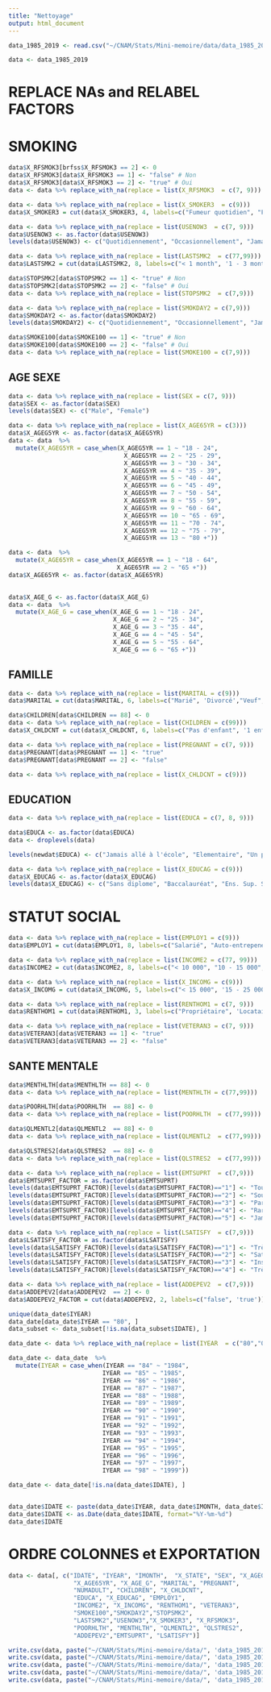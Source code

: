 ```yaml
---
title: "Nettoyage"
output: html_document
---
```


```r
data_1985_2019 <- read.csv("~/CNAM/Stats/Mini-memoire/data/data_1985_2019.csv")
```

```r
data <- data_1985_2019
```

# REPLACE NAs and RELABEL FACTORS

# SMOKING

```r
data$X_RFSMOK3[brfss$X_RFSMOK3 == 2] <- 0
data$X_RFSMOK3[data$X_RFSMOK3 == 1] <- "false" # Non
data$X_RFSMOK3[data$X_RFSMOK3 == 2] <- "true" # Oui
data <- data %>% replace_with_na(replace = list(X_RFSMOK3  = c(7, 9)))

data <- data %>% replace_with_na(replace = list(X_SMOKER3  = c(9)))
data$X_SMOKER3 = cut(data$X_SMOKER3, 4, labels=c("Fumeur quotidien", "Fumeur occasionnel", "Ancien fumeur", "Non fumeur"))

data <- data %>% replace_with_na(replace = list(USENOW3  = c(7, 9)))
data$USENOW3 <- as.factor(data$USENOW3)
levels(data$USENOW3) <- c("Quotidiennement", "Occasionnellement", "Jamais")

data <- data %>% replace_with_na(replace = list(LASTSMK2  = c(77,99)))
data$LASTSMK2 = cut(data$LASTSMK2, 8, labels=c("< 1 month", '1 - 3 month',"3 - 6 months","6 - 12 months","1 - 5 year","5 - 10 years", "10 years or more", "Never smoked"))

data$STOPSMK2[data$STOPSMK2 == 1] <- "true" # Non
data$STOPSMK2[data$STOPSMK2 == 2] <- "false" # Oui
data <- data %>% replace_with_na(replace = list(STOPSMK2  = c(7,9)))

data <- data %>% replace_with_na(replace = list(SMOKDAY2 = c(7,9)))
data$SMOKDAY2 <- as.factor(data$SMOKDAY2)
levels(data$SMOKDAY2) <- c("Quotidiennement", "Occasionnellement", "Jamais")

data$SMOKE100[data$SMOKE100 == 1] <- "true" # Non
data$SMOKE100[data$SMOKE100 == 2] <- "false" # Oui
data <- data %>% replace_with_na(replace = list(SMOKE100 = c(7,9)))
```

## AGE SEXE

```r
data <- data %>% replace_with_na(replace = list(SEX = c(7, 9)))
data$SEX <- as.factor(data$SEX)
levels(data$SEX) <- c("Male", "Female")

data <- data %>% replace_with_na(replace = list(X_AGE65YR = c(3)))
data$X_AGEG5YR <- as.factor(data$X_AGEG5YR)
data <- data  %>% 
  mutate(X_AGEG5YR = case_when(X_AGEG5YR == 1 ~ "18 - 24",
                                X_AGEG5YR == 2 ~ "25 - 29",
                                X_AGEG5YR == 3 ~ "30 - 34",
                                X_AGEG5YR == 4 ~ "35 - 39",
                                X_AGEG5YR == 5 ~ "40 - 44",
                                X_AGEG5YR == 6 ~ "45 - 49",
                                X_AGEG5YR == 7 ~ "50 - 54",
                                X_AGEG5YR == 8 ~ "55 - 59",
                                X_AGEG5YR == 9 ~ "60 - 64",
                                X_AGEG5YR == 10 ~ "65 - 69",
                                X_AGEG5YR == 11 ~ "70 - 74",
                                X_AGEG5YR == 12 ~ "75 - 79",
                                X_AGEG5YR == 13 ~ "80 +"))

data <- data  %>% 
  mutate(X_AGE65YR = case_when(X_AGE65YR == 1 ~ "18 - 64",
                              X_AGE65YR == 2 ~ "65 +"))
data$X_AGE65YR <- as.factor(data$X_AGE65YR)

         
data$X_AGE_G <- as.factor(data$X_AGE_G)
data <- data  %>% 
  mutate(X_AGE_G = case_when(X_AGE_G == 1 ~ "18 - 24",
                             X_AGE_G == 2 ~ "25 - 34",
                             X_AGE_G == 3 ~ "35 - 44",
                             X_AGE_G == 4 ~ "45 - 54",
                             X_AGE_G == 5 ~ "55 - 64",
                             X_AGE_G == 6 ~ "65 +"))
```

## FAMILLE

```r
data <- data %>% replace_with_na(replace = list(MARITAL = c(9)))
data$MARITAL = cut(data$MARITAL, 6, labels=c("Marié", 'Divorcé',"Veuf","Séparé","Jamais marié","Membre d'un couple non marié"))

data$CHILDREN[data$CHILDREN == 88] <- 0
data <- data %>% replace_with_na(replace = list(CHILDREN = c(99)))
data$X_CHLDCNT = cut(data$X_CHLDCNT, 6, labels=c("Pas d'enfant", '1 enfant',"2 enfants","3 enfants","4 enfants","Plus de 5 enfants"))

data <- data %>% replace_with_na(replace = list(PREGNANT = c(7, 9)))
data$PREGNANT[data$PREGNANT == 1] <- "true" 
data$PREGNANT[data$PREGNANT == 2] <- "false" 

data <- data %>% replace_with_na(replace = list(X_CHLDCNT = c(9)))
```

## EDUCATION


```r
data <- data %>% replace_with_na(replace = list(EDUCA = c(7, 8, 9)))

data$EDUCA <- as.factor(data$EDUCA)
data <- droplevels(data)

levels(newdat$EDUCA) <- c("Jamais allé à l'école", "Elementaire", "Un peu lycée", "Fini lycée", "Un peu licence", "Fini licence")

data <- data %>% replace_with_na(replace = list(X_EDUCAG = c(9)))
data$X_EDUCAG <- as.factor(data$X_EDUCAG)
levels(data$X_EDUCAG) <- c("Sans diplome", "Baccalauréat", "Ens. Sup. Sans diplome", "Ens. Sup. Avec diplome")
```

# STATUT SOCIAL

```r
data <- data %>% replace_with_na(replace = list(EMPLOY1 = c(9)))
data$EMPLOY1 = cut(data$EMPLOY1, 8, labels=c("Salarié", "Auto-entrepeneur","Chômeur > 1 an","Chômeur < 1 an", "Personne au foyer","Etudiant", "Retraité", "Dans l'impossibilité de travailler"))

data <- data %>% replace_with_na(replace = list(INCOME2 = c(77, 99)))
data$INCOME2 = cut(data$INCOME2, 8, labels=c("< 10 000", "10 - 15 000",'15 - 20 000',"20 - 25 000", "25 - 35 000","35 - 50 000", "50 - 75  000", "75 000 +"))

data <- data %>% replace_with_na(replace = list(X_INCOMG = c(9)))
data$X_INCOMG = cut(data$X_INCOMG, 5, labels=c("< 15 000", '15 - 25 000',"25 - 35 000","35 - 50 000","< 50 000"))

data <- data %>% replace_with_na(replace = list(RENTHOM1 = c(7, 9)))
data$RENTHOM1 = cut(data$RENTHOM1, 3, labels=c("Propriétaire", 'Locataire',"Autre"))

data <- data %>% replace_with_na(replace = list(VETERAN3 = c(7, 9)))
data$VETERAN3[data$VETERAN3 == 1] <- "true" 
data$VETERAN3[data$VETERAN3 == 2] <- "false" 
```

## SANTE MENTALE

```r
data$MENTHLTH[data$MENTHLTH == 88] <- 0
data <- data %>% replace_with_na(replace = list(MENTHLTH = c(77,99)))

data$POORHLTH[data$POORHLTH  == 88] <- 0
data <- data %>% replace_with_na(replace = list(POORHLTH  = c(77,99)))

data$QLMENTL2[data$QLMENTL2  == 88] <- 0
data <- data %>% replace_with_na(replace = list(QLMENTL2  = c(77,99)))

data$QLSTRES2[data$QLSTRES2  == 88] <- 0
data <- data %>% replace_with_na(replace = list(QLSTRES2  = c(77,99)))

data <- data %>% replace_with_na(replace = list(EMTSUPRT  = c(7,9)))
data$EMTSUPRT_FACTOR = as.factor(data$EMTSUPRT)
levels(data$EMTSUPRT_FACTOR)[levels(data$EMTSUPRT_FACTOR)=="1"] <- "Toujours"
levels(data$EMTSUPRT_FACTOR)[levels(data$EMTSUPRT_FACTOR)=="2"] <- "Souvent"
levels(data$EMTSUPRT_FACTOR)[levels(data$EMTSUPRT_FACTOR)=="3"] <- "Parfois"
levels(data$EMTSUPRT_FACTOR)[levels(data$EMTSUPRT_FACTOR)=="4"] <- "Rarement"
levels(data$EMTSUPRT_FACTOR)[levels(data$EMTSUPRT_FACTOR)=="5"] <- "Jamais"

data <- data %>% replace_with_na(replace = list(LSATISFY  = c(7,9)))
data$LSATISFY_FACTOR = as.factor(data$LSATISFY)
levels(data$LSATISFY_FACTOR)[levels(data$LSATISFY_FACTOR)=="1"] <- "Très satisfait"
levels(data$LSATISFY_FACTOR)[levels(data$LSATISFY_FACTOR)=="2"] <- "Satisfait"
levels(data$LSATISFY_FACTOR)[levels(data$LSATISFY_FACTOR)=="3"] <- "Insatisfait"
levels(data$LSATISFY_FACTOR)[levels(data$LSATISFY_FACTOR)=="4"] <- "Très insatisfait"

data <- data %>% replace_with_na(replace = list(ADDEPEV2  = c(7,9)))
data$ADDEPEV2[data$ADDEPEV2  == 2] <- 0
data$ADDEPEV2_FACTOR = cut(data$ADDEPEV2, 2, labels=c("false", 'true'))

```

```r
unique(data_date$IYEAR)
data_date[data_date$IYEAR == "80", ]
data_subset <- data_subset[!is.na(data_subset$IDATE), ]

```
```r
data_date <- data %>% replace_with_na(replace = list(IYEAR  = c("80","01")))

data_date <- data_date  %>% 
  mutate(IYEAR = case_when(IYEAR == "84" ~ "1984",
                          IYEAR == "85" ~ "1985",
                          IYEAR == "86" ~ "1986",
                          IYEAR == "87" ~ "1987",
                          IYEAR == "88" ~ "1988",
                          IYEAR == "89" ~ "1989",
                          IYEAR == "90" ~ "1990",
                          IYEAR == "91" ~ "1991",
                          IYEAR == "92" ~ "1992",
                          IYEAR == "93" ~ "1993",
                          IYEAR == "94" ~ "1994",
                          IYEAR == "95" ~ "1995",
                          IYEAR == "96" ~ "1996",
                          IYEAR == "97" ~ "1997",
                          IYEAR == "98" ~ "1999"))

data_date <- data_date[!is.na(data_date$IDATE), ]


data_date$IDATE <- paste(data_date$IYEAR, data_date$IMONTH, data_date$IDAY, sep='-')
data_date$IDATE <- as.Date(data_date$IDATE, format="%Y-%m-%d")
data_date$IDATE
```

# ORDRE COLONNES et EXPORTATION

```r
data <- data[, c("IDATE", "IYEAR", "IMONTH",  "X_STATE", "SEX", "X_AGEG5YR",
                  "X_AGE65YR", "X_AGE_G", "MARITAL", "PREGNANT", 
                  "NUMADULT", "CHILDREN", "X_CHLDCNT", 
                  "EDUCA", "X_EDUCAG", "EMPLOY1", 
                  "INCOME2", "X_INCOMG", "RENTHOM1", "VETERAN3", 
                  "SMOKE100","SMOKDAY2","STOPSMK2",
                  "LASTSMK2","USENOW3","X_SMOKER3", "X_RFSMOK3",
                  "POORHLTH", "MENTHLTH", "QLMENTL2", "QLSTRES2", 
                  "ADDEPEV2","EMTSUPRT", "LSATISFY")]
```



```r
write.csv(data, paste("~/CNAM/Stats/Mini-memoire/data/", 'data_1985_2019_clean.csv',sep = ''))
write.csv(data, paste("~/CNAM/Stats/Mini-memoire/data/", 'data_1985_2019_clean.csv',sep = ''))
write.csv(data, paste("~/CNAM/Stats/Mini-memoire/data/", 'data_1985_2019_clean.csv',sep = ''))
write.csv(data, paste("~/CNAM/Stats/Mini-memoire/data/", 'data_1985_2019_clean.csv',sep = ''))
write.csv(data, paste("~/CNAM/Stats/Mini-memoire/data/", 'data_1985_2019_clean.csv',sep = ''))
```

